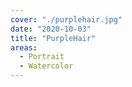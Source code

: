 ---
cover: "./purplehair.jpg"
date: "2020-10-03"
title: "PurpleHair"
areas:
  - Portrait
  - Watercolor
---
